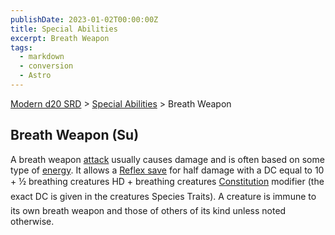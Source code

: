 ```yaml
---
publishDate: 2023-01-02T00:00:00Z
title: Special Abilities
excerpt: Breath Weapon
tags:
  - markdown
  - conversion
  - Astro
---
```


[Modern d20 SRD](/#modernD20) > [Special Abilities](modern-d20-srd-special-abilities-index) > Breath Weapon

## Breath Weapon (Su)

A breath weapon [attack](modern-d20-srd-combat-attack-actions) usually causes damage and is often based on some type of [energy](modern-d20-srd-environment-hazards-index). It allows a [Reflex save](modern-d20-srd-basics-saving-throws) for half damage with a DC equal to 10 + ½ breathing creatures HD + breathing creatures [Constitution](modern-d20-srd-basics-ability-scores) modifier (the exact DC is given in the creatures Species Traits). A creature is immune to its own breath weapon and those of others of its kind unless noted otherwise.

